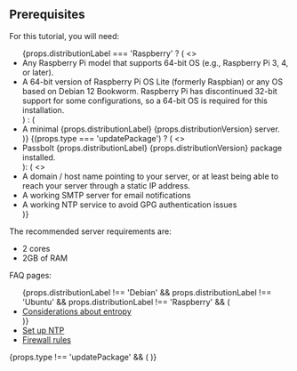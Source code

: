 
 ## Prerequisites

<div>
    For this tutorial, you will need:
    <ul>
        {props.distributionLabel === 'Raspberry' ? (
            <>
                <li>Any Raspberry Pi model that supports 64-bit OS (e.g., Raspberry Pi 3, 4, or later).</li>
                <li>A 64-bit version of Raspberry Pi OS Lite (formerly Raspbian) or any OS based on Debian 12 Bookworm. Raspberry Pi has discontinued 32-bit support for some configurations, so a 64-bit OS is required for this installation.</li>
            </>
        ) : (
            <li>A minimal {props.distributionLabel} {props.distributionVersion} server.</li>
        )}
        {(props.type === 'updatePackage') ? (
            <>
                <li>Passbolt {props.distributionLabel} {props.distributionVersion} package installed.</li>
            </>
        ): (
            <>
                <li>A domain / host name pointing to your server, or at least being able to reach your server through a static IP address.</li>
                <li>A working SMTP server for email notifications</li>
                <li>A working NTP service to avoid GPG authentication issues</li>
            </>
        )}
    </ul>
</div>



The recommended server requirements are:
- 2 cores
- 2GB of RAM

FAQ pages:

<div>
    <ul>
        {props.distributionLabel !== 'Debian' && props.distributionLabel !== 'Ubuntu' && props.distributionLabel !== 'Raspberry' && (
            <li><a href={"/docs/hosting/faq/why-should-I-install-haveged-on-vms"}>Considerations about entropy</a></li>
        )}
    <li><a href={"/docs/hosting/configure/ntp"}>Set up NTP</a></li>
    <li><a href={"/docs/hosting/configure/firewall-rules"}>Firewall rules</a></li>
    </ul>
</div>

{props.type !== 'updatePackage' && (
  <AdmonitionsInstallPrerequisites />
)}
